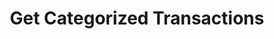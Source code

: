 ---
title: "Get Categorized Transactions"
openapi: "GET /v0/ledgers/{ledger_id}/transactions/categories"
description: "Gets a page of categorized transactions."
---